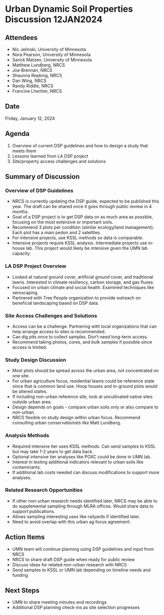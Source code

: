 # Urban Dynamic Soil Properties Discussion 12JAN2024

## Attendees

-   Nic Jelinski, University of Minnesota
-   Nora Pearson, University of Minnesota
-   Sarick Matzen, University of Minnesota
-   Matthew Lundberg, NRCS
-   Joe Brennan, NRCS
-   Shaunna Repking, NRCS
-   Dan Wing, NRCS
-   Randy Riddle, NRCS
-   Francine Lheritier, NRCS

## Date
Friday, January 12, 2024

## Agenda

1.  Overview of current DSP guidelines and how to design a study that meets them
2.  Lessons learned from LA DSP project
3.  Site/property access challenges and solutions

## Summary of Discussion

### Overview of DSP Guidelines

-   NRCS is currently updating the DSP guide, expected to be published this year. The draft can be shared once it goes through public review in 4 months.
-   Goal of a DSP project is to get DSP data on as much area as possible, focusing on the most extensive or important soils.
-   Recommend 3 plots per condition (similar ecology/land management). Each plot has a main pedon and 2 satellites.
-   For intensive projects, use KSSL methods so data is comparable.
-   Intensive projects require KSSL analysis. Intermediate projects use in-house lab. This project would likely be intensive given the UMN lab capacity.

### LA DSP Project Overview

-   Looked at natural ground cover, artificial ground cover, and traditional lawns. Interested in climate resiliency, carbon storage, and gas fluxes.
-   Focused on urban climate and social health. Examined techniques like xeroscaping.
-   Partnered with Tree People organization to provide outreach on beneficial landscaping based on DSP data.

### Site Access Challenges and Solutions

-   Access can be a challenge. Partnering with local organizations that can help arrange access to sites is recommended.
-   Can dig pits once to collect samples. Don't need long-term access.
-   Recommend taking photos, cores, and bulk samples if possible since access is limited.

### Study Design Discussion

-   Most plots should be spread across the urban area, not concentrated on one site.
-   For urban agriculture focus, residential lawns could be reference state since that is common land use. Hoop houses and in-ground plots would be altered states.\
-   If including non-urban reference site, look at uncultivated native sites outside urban area.
-   Design depends on goals - compare urban soils only or also compare to non-urban.
-   NRCS flexible on study design within urban focus. Recommend consulting urban conservationists like Matt Lundberg.

### Analysis Methods

-   Required intensive tier uses KSSL methods. Can send samples to KSSL but may take 1-2 years to get data back.
-   Optional intensive tier analyses like POXC could be done in UMN lab.
-   Interest in testing additional indicators relevant to urban soils like contaminants.
-   If additional lab costs needed can discuss modifications to support more analyses.

### Related Research Opportunities

-   If other non-urban research needs identified later, NRCS may be able to do supplemental sampling through MLRA offices. Would share data to support publications.
-   Allows sampling interesting uses like railyards if identified later.
-   Need to avoid overlap with this urban ag focus agreement.

## Action Items

-   UMN team will continue planning using DSP guidelines and input from NRCS
-   NRCS to share draft DSP guide when ready for public review
-   Discuss ideas for related non-urban research with NRCS
-   Send samples to KSSL or UMN lab depending on timeline needs and funding

## Next Steps

-   UMN to share meeting minutes and recordings
-   Additional DSP planning check-ins as site selection progresses
